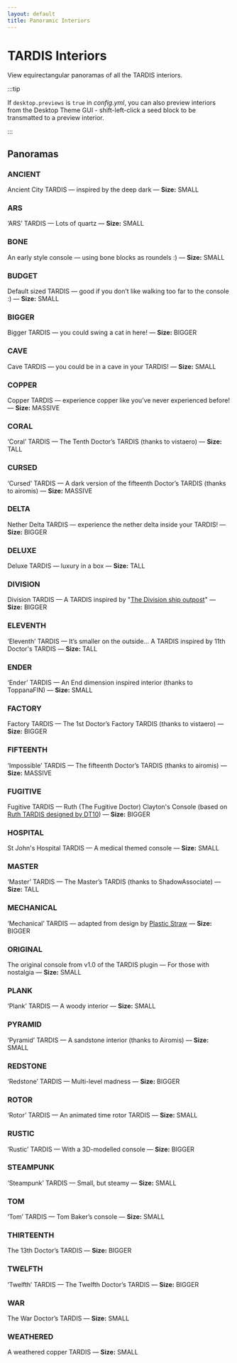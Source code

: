 ```yaml
---
layout: default
title: Panoramic Interiors
---
```



# TARDIS Interiors

View equirectangular panoramas of all the TARDIS interiors.

:::tip

If `desktop.previews` is `true` in _config.yml_, you can also preview interiors from the Desktop Theme GUI - shift-left-click a seed block to be transmatted to a preview interior.

:::

## Panoramas

### ANCIENT
Ancient City TARDIS — inspired by the deep dark — **Size:** SMALL
<PhotoSphere src="ancient.jpg" />

### ARS
‘ARS’ TARDIS — Lots of quartz — **Size:** SMALL
<PhotoSphere src="ars.jpg" />

### BONE
An early style console — using bone blocks as roundels :) — **Size:** SMALL
<PhotoSphere src="bone.jpg" />

### BUDGET
Default sized TARDIS — good if you don’t like walking too far to the console :) — **Size:** SMALL
<PhotoSphere src="budget.jpg" />

### BIGGER
Bigger TARDIS — you could swing a cat in here! — **Size:** BIGGER
<PhotoSphere src="bigger.jpg" />

### CAVE
Cave TARDIS — you could be in a cave in your TARDIS! — **Size:** SMALL
<PhotoSphere src="cave.jpg" />

### COPPER
Copper TARDIS — experience copper like you’ve never experienced before! — **Size:** MASSIVE
<PhotoSphere src="copper.jpg" />

### CORAL
‘Coral’ TARDIS — The Tenth Doctor’s TARDIS (thanks to vistaero) — **Size:** TALL
<PhotoSphere src="coral.jpg" />

### CURSED
‘Cursed’ TARDIS — A dark version of the fifteenth Doctor’s TARDIS (thanks to airomis) — **Size:** MASSIVE
<PhotoSphere src="cursed.jpg" />

### DELTA
Nether Delta TARDIS — experience the nether delta inside your TARDIS! — **Size:** BIGGER
<PhotoSphere src="delta.jpg" />

### DELUXE
Deluxe TARDIS — luxury in a box — **Size:** TALL
<PhotoSphere src="deluxe.jpg" />

### DIVISION
Division TARDIS — A TARDIS inspired by \"[The Division ship outpost](https://tardis.fandom.com/wiki/The_Division)\" — **Size:** BIGGER
<PhotoSphere src="division.jpg" />

### ELEVENTH
‘Eleventh’ TARDIS — It’s smaller on the outside... A TARDIS inspired by 11th Doctor's TARDIS — **Size:** TALL
<PhotoSphere src="eleventh.jpg" />

### ENDER
‘Ender’ TARDIS — An End dimension inspired interior (thanks to ToppanaFIN) — **Size:** SMALL
<PhotoSphere src="ender.jpg" />

### FACTORY
Factory TARDIS — The 1st Doctor’s Factory TARDIS (thanks to vistaero) — **Size:** BIGGER
<PhotoSphere src="factory.jpg" />

### FIFTEENTH
‘Impossible’ TARDIS — The fifteenth Doctor’s TARDIS (thanks to airomis) — **Size:** MASSIVE
<PhotoSphere src="fifteenth.jpg" />

### FUGITIVE
Fugitive TARDIS — Ruth (The Fugitive Doctor) Clayton's Console (based on [Ruth TARDIS designed by DT10](https://www.youtube.com/watch?v=aykwXVemSs8)) — **Size:** BIGGER
<PhotoSphere src="fugitive.jpg" />

### HOSPITAL
St John's Hospital TARDIS — A medical themed console — **Size:** SMALL
<PhotoSphere src="hospital.jpg" />

### MASTER
‘Master’ TARDIS — The Master’s TARDIS (thanks to ShadowAssociate) — **Size:** TALL
<PhotoSphere src="master.jpg" />

### MECHANICAL
‘Mechanical’ TARDIS — adapted from design by [Plastic Straw](https://www.planetminecraft.com/data-pack/new-tardis-mod-mechanical-interior-datapack/) — **Size:** BIGGER
<PhotoSphere src="mechanical.jpg" />

### ORIGINAL
The original console from v1.0 of the TARDIS plugin — For those with nostalgia — **Size:** SMALL
<PhotoSphere src="original.jpg" />

### PLANK
‘Plank’ TARDIS — A woody interior — **Size:** SMALL
<PhotoSphere src="plank.jpg" />

### PYRAMID
‘Pyramid’ TARDIS — A sandstone interior (thanks to Airomis) — **Size:** SMALL
<PhotoSphere src="pyramid.jpg" />

### REDSTONE
‘Redstone’ TARDIS — Multi-level madness — **Size:** BIGGER
<PhotoSphere src="redstone.jpg" />

### ROTOR
‘Rotor’ TARDIS — An animated time rotor TARDIS — **Size:** SMALL
<PhotoSphere src="rotor.jpg" />

### RUSTIC
‘Rustic’ TARDIS — With a 3D-modelled console — **Size:** BIGGER
<PhotoSphere src="rustic.jpg" />

### STEAMPUNK
‘Steampunk’ TARDIS — Small, but steamy — **Size:** SMALL
<PhotoSphere src="steampunk.jpg" />

### TOM
‘Tom’ TARDIS — Tom Baker’s console — **Size:** SMALL
<PhotoSphere src="tom.jpg" />

### THIRTEENTH
The 13th Doctor’s TARDIS — **Size:** BIGGER
<PhotoSphere src="thirteenth.jpg" />

### TWELFTH
‘Twelfth’ TARDIS — The Twelfth Doctor’s TARDIS — **Size:** BIGGER
<PhotoSphere src="twelfth.jpg" />

### WAR
The War Doctor’s TARDIS — **Size:** SMALL
<PhotoSphere src="war.jpg" />

### WEATHERED
A weathered copper TARDIS — **Size:** SMALL
<PhotoSphere src="weathered.jpg" />
